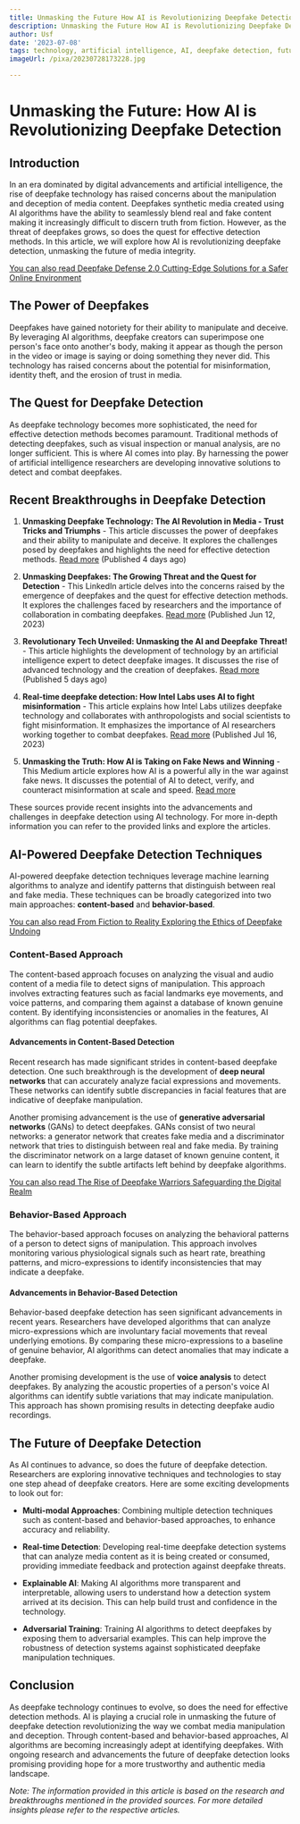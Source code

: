```yaml
---
title: Unmasking the Future How AI is Revolutionizing Deepfake Detection
description: Unmasking the Future How AI is Revolutionizing Deepfake Detection
author: Usf
date: '2023-07-08'
tags: technology, artificial intelligence, AI, deepfake detection, future, revolutionizing
imageUrl: /pixa/20230728173228.jpg

---
```

# Unmasking the Future: How AI is Revolutionizing Deepfake Detection

## Introduction

In an era dominated by digital advancements and artificial intelligence, the rise of deepfake technology has  raised concerns about the manipulation and deception of media content. Deepfakes synthetic media  created using AI algorithms have the ability  to seamlessly blend  real and fake content making it increasingly difficult  to discern truth from fiction. However, as the threat of deepfakes grows,  so does  the quest for effective detection  methods. In this article, we will  explore how AI is revolutionizing deepfake detection, unmasking the future of  media integrity.

[You can also read Deepfake Defense 2.0 Cutting-Edge Solutions  for a Safer Online Environment](Deepfake%20Defense%202.0%20Cutting-Edge%20Solutions%20for%20a%20Safer%20Online%20Environment)


## The Power of Deepfakes

Deepfakes have gained notoriety for their ability  to manipulate and  deceive. By leveraging AI algorithms, deepfake creators can superimpose  one  person's face onto another's body, making it appear as though the person in the video or image is saying or doing something they never did. This technology has raised concerns  about the potential  for misinformation, identity  theft, and the erosion  of trust in media.

## The Quest for Deepfake Detection

As  deepfake technology becomes more sophisticated, the need for effective detection methods becomes paramount. Traditional methods  of detecting  deepfakes, such as visual  inspection or manual analysis,  are no longer sufficient. This is where AI comes into play. By harnessing the power of artificial intelligence researchers are developing innovative solutions to detect and combat deepfakes.

## Recent Breakthroughs  in Deepfake Detection

1. **Unmasking Deepfake  Technology: The AI Revolution in Media - Trust Tricks and Triumphs** - This article discusses  the power of deepfakes and their ability to manipulate and  deceive. It explores the  challenges posed by deepfakes and highlights the need  for effective detection methods. [Read more](https://www.matheusmello.io/posts/unmasking-deepfake-technology-the-ai-revolution-in-media-trust-tricks-and-triumphs) (Published  4  days ago)

2. **Unmasking Deepfakes: The Growing Threat and the Quest for Detection** - This LinkedIn article delves into the concerns  raised by the emergence of deepfakes and the quest for effective detection  methods. It explores  the challenges faced by researchers and  the  importance of collaboration  in combating deepfakes. [Read more](https://www.linkedin.com/pulse/unmasking-deepfakes-growing-threat-quest-detection-simrtharam-jakhar) (Published Jun 12, 2023)

3.  **Revolutionary Tech Unveiled: Unmasking the AI and Deepfake Threat!** - This article highlights the development of technology by an  artificial  intelligence expert to detect deepfake images. It discusses the rise of advanced technology and the creation of deepfakes. [Read more](https://www.compsmag.com/news/revolutionary-tech-unveiled-unmasking-the-ai-and-deepfake-threat/)  (Published 5 days ago)

4. **Real-time  deepfake detection: How Intel Labs uses AI to fight misinformation** - This article explains how Intel Labs utilizes deepfake technology and collaborates  with anthropologists and social scientists to  fight misinformation. It emphasizes the importance of AI researchers working  together to combat deepfakes. [Read  more](https://www.zdnet.com/article/real-time-deepfake-detection-how-intel-labs-uses-ai-to-fight-misinformation/) (Published Jul 16, 2023)

5. **Unmasking the Truth: How AI is  Taking on Fake News and  Winning** - This Medium article explores how AI is a powerful ally in the war against  fake news.  It  discusses the potential of AI to detect, verify, and counteract misinformation at scale and speed. [Read more](https://medium.com/@alexnorthwood/unmasking-the-truth-how-ai-is-taking-on-fake-news-and-winning-d4211067713f)

These sources provide recent insights into  the advancements and challenges in deepfake  detection  using AI technology. For more in-depth information you can refer to the provided  links and explore the articles.

## AI-Powered Deepfake Detection Techniques

AI-powered deepfake detection techniques leverage machine learning algorithms to analyze and identify patterns that distinguish between real and fake media. These techniques can be broadly categorized into two main approaches: **content-based** and **behavior-based**.

[You can also  read From Fiction to Reality Exploring the Ethics  of Deepfake Undoing](From%20Fiction%20to%20Reality%20Exploring%20the%20Ethics%20of%20Deepfake%20Undoing)


### Content-Based Approach

The content-based approach focuses on analyzing the visual and audio content of a media file to detect signs of manipulation. This approach involves extracting features such as facial landmarks eye movements, and voice patterns, and comparing them  against a database of known genuine content. By identifying inconsistencies or anomalies in the features,  AI algorithms can flag potential deepfakes.

#### Advancements in Content-Based Detection

Recent research has made significant strides in content-based deepfake detection. One such breakthrough is the development of **deep neural  networks** that can accurately analyze facial expressions and movements. These networks can identify  subtle discrepancies in facial  features that are indicative of deepfake manipulation.

Another promising advancement  is the use of **generative adversarial networks** (GANs) to  detect  deepfakes. GANs consist of two neural networks: a generator network  that creates fake media and  a discriminator network that  tries to distinguish  between real and fake media. By training the discriminator network on a large dataset of known  genuine content, it can learn to identify the subtle artifacts left behind by deepfake algorithms.

[You  can also read The Rise of Deepfake Warriors Safeguarding the Digital Realm](The%20Rise%20of%20Deepfake%20Warriors%20Safeguarding%20the%20Digital%20Realm)


###  Behavior-Based  Approach

The behavior-based approach focuses on analyzing the behavioral patterns of a person  to detect signs of manipulation. This  approach involves monitoring  various physiological signals such as heart rate,  breathing patterns, and micro-expressions to identify  inconsistencies that may indicate a deepfake.

####  Advancements in  Behavior-Based Detection

Behavior-based deepfake detection has seen  significant advancements in recent years. Researchers have developed  algorithms that can analyze micro-expressions which are  involuntary facial movements that reveal underlying emotions. By comparing these micro-expressions to a baseline of genuine behavior, AI algorithms can detect anomalies that  may indicate a deepfake.

Another promising development is the use of **voice analysis** to detect  deepfakes. By analyzing the acoustic properties of a person's voice AI algorithms can identify  subtle variations that may indicate manipulation. This approach  has shown promising results in detecting deepfake audio recordings.

## The Future of Deepfake  Detection

As  AI continues to advance, so  does the future of deepfake  detection. Researchers are exploring innovative techniques and technologies to  stay one step ahead of deepfake creators. Here are some exciting developments to look out for:

- **Multi-modal Approaches**: Combining multiple detection techniques such as content-based and  behavior-based approaches, to enhance accuracy and reliability.

- **Real-time Detection**: Developing real-time deepfake detection systems that can analyze media content as  it is being created or consumed, providing immediate feedback and protection against deepfake threats.

- **Explainable AI**: Making AI algorithms more transparent and interpretable, allowing users  to understand how a detection system arrived at its decision. This can help build trust and confidence in the technology.

- **Adversarial Training**:  Training AI algorithms to detect deepfakes by exposing them to adversarial examples. This can help  improve the robustness of detection systems against sophisticated deepfake manipulation techniques.

## Conclusion

As deepfake technology continues to evolve, so does the need for  effective detection methods. AI is  playing a  crucial role in unmasking the  future of deepfake detection  revolutionizing  the  way we combat media manipulation and deception.  Through content-based and behavior-based approaches,  AI algorithms are becoming  increasingly adept  at identifying deepfakes. With ongoing research and advancements the future of deepfake detection looks promising providing hope for a more  trustworthy and authentic media landscape.

*Note: The information provided in this article is based on the research and breakthroughs mentioned in the provided sources. For more detailed insights please refer to the respective  articles.*